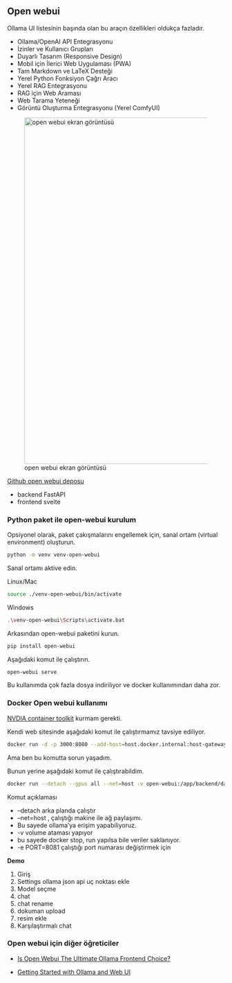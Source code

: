 ## Open webui

Ollama UI listesinin başında olan bu araçın özellikleri oldukça fazladır.

- Ollama/OpenAI API Entegrasyonu
- İzinler ve Kullanıcı Grupları
- Duyarlı Tasarım (Responsive Design)
- Mobil için İlerici Web Uygulaması (PWA)
- Tam Markdown ve LaTeX Desteği
- Yerel Python Fonksiyon Çağrı Aracı
- Yerel RAG Entegrasyonu
- RAG için Web Araması
- Web Tarama Yeteneği
- Görüntü Oluşturma Entegrasyonu (Yerel ComfyUI)


![open webui ekran görüntüsü](images/screenshot-open-webui.png){width=800}


[Github open webui deposu](https://github.com/open-webui/open-webui)

- backend FastAPI
- frontend svelte


### Python paket ile open-webui kurulum


Opsiyonel olarak, paket çakışmalarını engellemek için, sanal ortam (virtual environment) oluşturun.

```bash
python -m venv venv-open-webui
```

Sanal ortamı aktive edin.

Linux/Mac

```bash
source ./venv-open-webui/bin/activate
```

Windows

```bash
.\venv-open-webui\Scripts\activate.bat
```


Arkasından open-webui paketini kurun.

```bash
pip install open-webui
```

Aşağıdaki komut ile çalıştırın.

```bash
open-webui serve
```

Bu kullanımda çok fazla dosya indiriliyor ve docker kullanımından daha zor.


### Docker Open webui kullanımı


[NVDIA container toolkit](https://docs.nvidia.com/datacenter/cloud-native/container-toolkit/latest/install-guide.html) kurmam gerekti.

Kendi web sitesinde aşağıdaki komut ile çalıştırmamız tavsiye ediliyor.

```bash
docker run -d -p 3000:8080 --add-host=host.docker.internal:host-gateway -v open-webui:/app/backend/data --name open-webui --restart always ghcr.io/open-webui/open-webui:main
```

Ama ben bu komutta sorun yaşadım.



Bunun yerine aşağıdaki komut ile çalıştırabildim.


```bash
docker run --detach --gpus all --net=host -v open-webui:/app/backend/data --name open-webui --restart always -e PORT=8081 ghcr.io/open-webui/open-webui:cuda 
```

Komut açıklaması

- --detach arka planda çalıştır
- --net=host , çalıştığı makine ile ağ paylaşımı. 
- Bu sayede ollama'ya erişim yapabiliyoruz.
- -v volume ataması yapıyor 
- bu sayede docker stop, run yapılsa bile veriler saklanıyor.
- -e PORT=8081 çalıştığı port numarası değiştirmek için


**Demo**

1. Giriş
2. Settings ollama json api uç noktası ekle
3. Model seçme
4. chat
5. chat rename
6. dokuman upload
7. resim ekle
8. Karşılaştırmalı chat

### Open webui için diğer öğreticiler

- [Is Open Webui The Ultimate Ollama Frontend Choice?](https://www.youtube.com/watch?v=16fWf0VVeIo)

- [Getting Started with Ollama and Web UI](https://www.youtube.com/watch?v=BzFafshQkWw)





